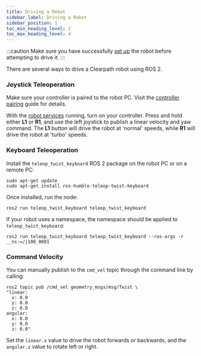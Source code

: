 ```yaml
---
title: Driving a Robot
sidebar_label: Driving a Robot
sidebar_position: 1
toc_min_heading_level: 2
toc_max_heading_level: 4
---
```


:::caution
Make sure you have successfully [set up](../installation/robot) the robot before attempting to drive it.
:::

There are several ways to drive a Clearpath robot using ROS 2.

### Joystick Teleoperation

Make sure your controller is paired to the robot PC. Visit the [controller pairing](../installation/controller) guide for details.

With the [robot services](../installation/robot#robot-services) running, turn on your controller. Press and hold either **L1** or **R1**, and use
the left joystick to publish a linear velocity and yaw command. The **L1** button will drive the robot at 'normal' speeds, while **R1** will drive the robot at 'turbo' speeds.

### Keyboard Teleoperation

Install the `teleop_twist_keyboard` ROS 2 package on the robot PC or on a remote PC:

```
sudo apt-get update
sudo apt-get install ros-humble-teleop-twist-keyboard
```

Once installed, run the node:

```
ros2 run teleop_twist_keyboard teleop_twist_keyboard 
```

If your robot uses a namespace, the namespace should be applied to `teleop_twist_keyboard`:

```
ros2 run teleop_twist_keyboard teleop_twist_keyboard --ros-args -r __ns:=/j100_0001
```

### Command Velocity

You can manually publish to the `cmd_vel` topic through the command line by calling:

```
ros2 topic pub /cmd_vel geometry_msgs/msg/Twist \
"linear:
  x: 0.0
  y: 0.0
  z: 0.0
angular:
  x: 0.0
  y: 0.0
  z: 0.0"
```

Set the `linear.x` value to drive the robot forwards or backwards, and the `angular.z` value to rotate left or right.